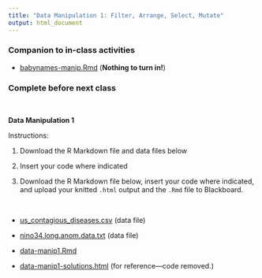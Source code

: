```yaml
---
title: "Data Manipulation 1: Filter, Arrange, Select, Mutate"
output: html_document
---
```



### Companion to in-class activities

- [<i class="fab fa-markdown fa-lg"></i> babynames-manip.Rmd](/livecode/data-manip1/babynames-manip.Rmd) (**Nothing to turn in!**)


### Complete before next class

<br>

**Data Manipulation 1**

Instructions: 

1. Download the R Markdown file and data files below

2. Insert your code where indicated

3. Download the R Markdown file below, insert your code where indicated, and upload your knitted `.html` output and the `.Rmd` file to Blackboard.

<br>
 
- [<i class="fas fa-file-csv fa-lg"></i> us_contagious_diseases.csv](/livecode/data-manip1/us_contagious_diseases.csv) (data file)

- [<i class="fas fa-file-alt fa-lg"></i> nino34.long.anom.data.txt](/livecode/data-manip1/nino34.long.anom.data.txt) (data file)

- [<i class="fab fa-markdown fa-lg"></i> data-manip1.Rmd](/livecode/data-manip1/data-manip1.Rmd)

- [<i class="fas fa-code fa-lg"></i> data-manip1-solutions.html](/livecode/data-manip1/data-manip1-solutions.html) (for reference---code removed.)

